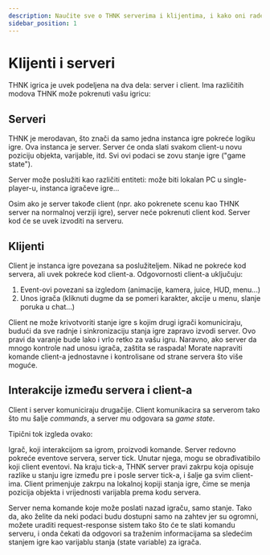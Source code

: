 ```yaml
---
description: Naučite sve o THNK serverima i klijentima, i kako oni rade zajedno!
sidebar_position: 1
---
```



# Klijenti i serveri

THNK igrica je uvek podeljena na dva dela: server i client. Ima različitih modova THNK može pokrenuti vašu igricu:

## Serveri

THNK je merodavan, što znači da samo jedna instanca igre pokreće logiku igre. Ova instanca je server. Server će onda slati svakom client-u novu poziciju objekta, varijable, itd. Svi ovi podaci se zovu stanje igre ("game state").

Server može poslužiti kao različiti entiteti: može biti lokalan PC u single-player-u, instanca igračeve igre...

Osim ako je server takođe client (npr. ako pokrenete scenu kao THNK server na normalnoj verziji igre), server neće pokrenuti client kod. Server kod će se uvek izvoditi na serveru.

## Klijenti

Client je instanca igre povezana sa poslužiteljem. Nikad ne pokreće kod servera, ali uvek pokreće kod client-a. Odgovornosti client-a uključuju:

1.  Event-ovi povezani sa izgledom (animacije, kamera, juice, HUD, menu...)
2.  Unos igrača (kliknuti dugme da se pomeri karakter, akcije u menu, slanje poruka u chat...)

Client ne može krivotvoriti stanje igre s kojim drugi igrači komuniciraju, budući da sve radnje i sinkronizaciju stanja igre zapravo izvodi server. Ovo pravi da varanje bude lako i vrlo retko za vašu igru. Naravno, ako server da mnogo kontrole nad unosu igrača, zaštita se raspada! Morate napraviti komande client-a jednostavne i kontrolisane od strane servera što više moguće.

## Interakcije između servera i client-a

Client i server komuniciraju drugačije. Client komunikacira sa serverom tako što mu šalje _commands_, a server mu odgovara sa _game state_.

Tipični tok izgleda ovako:

<Diagram />

Igrač, koji interakcijom sa igrom, proizvodi komande. Server redovno 
pokreće eventove servera, server tick. Unutar njega, mogu se obrađivati ​​bilo koji client eventovi.
Na kraju tick-a, THNK server pravi zakrpu koja opisuje razlike
u stanju igre između pre i posle server tick-a, i šalje ga svim client-ima.
Client primenjuje zakrpu na lokalnoj kopiji stanja igre, čime se menja
pozicija objekta i vrijednosti varijabla prema kodu servera.

Server nema komande koje može poslati nazad igraču, samo stanje. Tako da, ako želite da neki podaci budu dostupni samo na zahtev jer su ogromni, možete uraditi request-response sistem tako što će te slati komandu serveru, i onda čekati da odgovori sa traženim informacijama sa sledećim stanjem igre kao varijablu stanja (state variable) za igrača.
